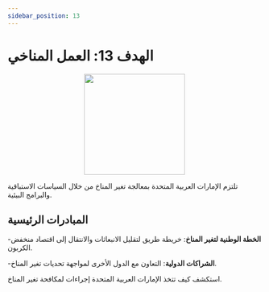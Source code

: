 ```yaml
---
sidebar_position: 13
---
```


# الهدف 13: العمل المناخي

<p align="center"><img src="https://www.un.org/sustainabledevelopment/wp-content/uploads/2019/08/E-Goal-13-1024x1024.png" width="200" height="200"/></p>

تلتزم الإمارات العربية المتحدة بمعالجة تغير المناخ من خلال السياسات الاستباقية والبرامج البيئية.

## المبادرات الرئيسية

-**الخطة الوطنية لتغير المناخ**: خريطة طريق لتقليل الانبعاثات والانتقال إلى اقتصاد منخفض الكربون.

-**الشراكات الدولية**: التعاون مع الدول الأخرى لمواجهة تحديات تغير المناخ.

استكشف كيف تتخذ الإمارات العربية المتحدة إجراءات لمكافحة تغير المناخ.